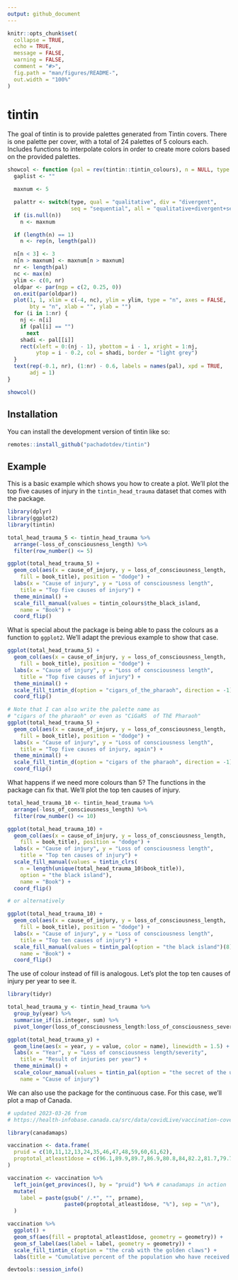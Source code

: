 ```yaml
---
output: github_document
---
```


<!-- README.md is generated from README.Rmd. Please edit that file -->

```r
knitr::opts_chunk$set(
  collapse = TRUE,
  echo = TRUE,
  message = FALSE,
  warning = FALSE,
  comment = "#>",
  fig.path = "man/figures/README-",
  out.width = "100%"
)
```

# tintin

<!-- badges: start -->
<!-- badges: end -->

The goal of tintin is to provide palettes generated from Tintin covers. There is one palette per cover, with a total of 24 palettes of 5 colours each. Includes functions to interpolate colors in order to create more colors based on the provided palettes.

```r
showcol <- function (pal = rev(tintin::tintin_colours), n = NULL, type = "all", exact.n = TRUE) {
  gaplist <- ""

  maxnum <- 5

  palattr <- switch(type, qual = "qualitative", div = "divergent",
                    seq = "sequential", all = "qualitative+divergent+sequential")
  if (is.null(n))
    n <- maxnum

  if (length(n) == 1)
    n <- rep(n, length(pal))

  n[n < 3] <- 3
  n[n > maxnum] <- maxnum[n > maxnum]
  nr <- length(pal)
  nc <- max(n)
  ylim <- c(0, nr)
  oldpar <- par(mgp = c(2, 0.25, 0))
  on.exit(par(oldpar))
  plot(1, 1, xlim = c(-4, nc), ylim = ylim, type = "n", axes = FALSE,
       bty = "n", xlab = "", ylab = "")
  for (i in 1:nr) {
    nj <- n[i]
    if (pal[i] == "")
      next
    shadi <- pal[[i]]
    rect(xleft = 0:(nj - 1), ybottom = i - 1, xright = 1:nj,
         ytop = i - 0.2, col = shadi, border = "light grey")
  }
  text(rep(-0.1, nr), (1:nr) - 0.6, labels = names(pal), xpd = TRUE,
       adj = 1)
}

showcol()
```

## Installation

You can install the development version of tintin like so:

``` r
remotes::install_github("pachadotdev/tintin")
```

## Example

This is a basic example which shows you how to create a plot. We'll plot
the top five causes of injury in the `tintin_head_trauma` dataset that comes 
with the package.

```r
library(dplyr)
library(ggplot2)
library(tintin)

total_head_trauma_5 <- tintin_head_trauma %>% 
  arrange(-loss_of_consciousness_length) %>% 
  filter(row_number() <= 5)

ggplot(total_head_trauma_5) +
  geom_col(aes(x = cause_of_injury, y = loss_of_consciousness_length, 
    fill = book_title), position = "dodge") +
  labs(x = "Cause of injury", y = "Loss of consciousness length",
    title = "Top five causes of injury") +
  theme_minimal() +
  scale_fill_manual(values = tintin_colours$the_black_island,
    name = "Book") +
  coord_flip()
```

What is special about the package is being able to pass the colours as a 
function to `ggplot2`. We'll adapt the previous example to show that case.

```r
ggplot(total_head_trauma_5) +
  geom_col(aes(x = cause_of_injury, y = loss_of_consciousness_length, 
    fill = book_title), position = "dodge") +
  labs(x = "Cause of injury", y = "Loss of consciousness length",
    title = "Top five causes of injury") +
  theme_minimal() +
  scale_fill_tintin_d(option = "cigars_of_the_pharaoh", direction = -1) +
  coord_flip()

# Note that I can also write the palette name as
# "cigars of the pharaoh" or even as "CiGaRS  of ThE Pharaoh"
ggplot(total_head_trauma_5) +
  geom_col(aes(x = cause_of_injury, y = loss_of_consciousness_length, 
    fill = book_title), position = "dodge") +
  labs(x = "Cause of injury", y = "Loss of consciousness length",
    title = "Top five causes of injury, again") +
  theme_minimal() +
  scale_fill_tintin_d(option = "cigars of the pharaoh", direction = -1) +
  coord_flip()
```

What happens if we need more colours than 5? The functions in the package
can fix that. We'll plot the top ten causes of injury.

```r
total_head_trauma_10 <- tintin_head_trauma %>% 
  arrange(-loss_of_consciousness_length) %>% 
  filter(row_number() <= 10)

ggplot(total_head_trauma_10) +
  geom_col(aes(x = cause_of_injury, y = loss_of_consciousness_length, 
    fill = book_title), position = "dodge") +
  labs(x = "Cause of injury", y = "Loss of consciousness length",
    title = "Top ten causes of injury") +
  scale_fill_manual(values = tintin_clrs(
    n = length(unique(total_head_trauma_10$book_title)), 
    option = "the black island"),
    name = "Book") +
  coord_flip()

# or alternatively

ggplot(total_head_trauma_10) +
  geom_col(aes(x = cause_of_injury, y = loss_of_consciousness_length, 
    fill = book_title), position = "dodge") +
  labs(x = "Cause of injury", y = "Loss of consciousness length",
    title = "Top ten causes of injury") +
  scale_fill_manual(values = tintin_pal(option = "the black island")(8), 
    name = "Book") +
  coord_flip()
```

The use of colour instead of fill is analogous. Let's plot the top ten causes of
injury per year to see it.

```r
library(tidyr)

total_head_trauma_y <- tintin_head_trauma %>% 
  group_by(year) %>% 
  summarise_if(is.integer, sum) %>% 
  pivot_longer(loss_of_consciousness_length:loss_of_consciousness_severity)

ggplot(total_head_trauma_y) +
  geom_line(aes(x = year, y = value, color = name), linewidth = 1.5) +
  labs(x = "Year", y = "Loss of consciousness length/severity",
    title = "Result of injuries per year") +
  theme_minimal() +
  scale_colour_manual(values = tintin_pal(option = "the secret of the unicorn")(2), 
    name = "Cause of injury")
```

We can also use the package for the continuous case. For this case,
we'll plot a map of Canada.

```r
# updated 2023-03-26 from
# https://health-infobase.canada.ca/src/data/covidLive/vaccination-coverage-map.csv

library(canadamaps)

vaccination <- data.frame(
  pruid = c(10,11,12,13,24,35,46,47,48,59,60,61,62),
  proptotal_atleast1dose = c(96.1,89.9,89.7,86.9,80.8,84,82.2,81.7,79.7,86.7,84.8,79.1,85)
)

vaccination <- vaccination %>% 
  left_join(get_provinces(), by = "pruid") %>% # canadamaps in action
  mutate(
    label = paste(gsub(" /.*", "", prname),
                  paste0(proptotal_atleast1dose, "%"), sep = "\n"),
  )

vaccination %>% 
  ggplot() +
  geom_sf(aes(fill = proptotal_atleast1dose, geometry = geometry)) +
  geom_sf_label(aes(label = label, geometry = geometry)) +
  scale_fill_tintin_c(option = "the crab with the golden claws") +
  labs(title = "Cumulative percent of the population who have received at least 1 dose of a COVID-19 vaccine")
```

```r
devtools::session_info()
```
